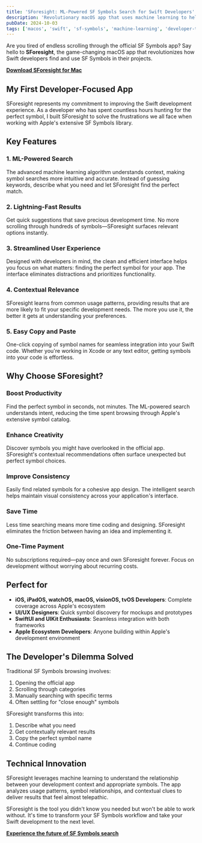 ```yaml
---
title: 'SForesight: ML-Powered SF Symbols Search for Swift Developers'
description: 'Revolutionary macOS app that uses machine learning to help Swift developers find the perfect SF Symbols quickly and contextually'
pubDate: 2024-10-03
tags: ['macos', 'swift', 'sf-symbols', 'machine-learning', 'developer-tools', 'ios-development', 'swiftui', 'uikit']
---
```


Are you tired of endless scrolling through the official SF Symbols app? Say hello to **SForesight**, the game-changing macOS app that revolutionizes how Swift developers find and use SF Symbols in their projects.

[**Download SForesight for Mac**](https://apps.apple.com/us/app/sforesight/id6736438070?mt=12)

## My First Developer-Focused App

SForesight represents my commitment to improving the Swift development experience. As a developer who has spent countless hours hunting for the perfect symbol, I built SForesight to solve the frustrations we all face when working with Apple's extensive SF Symbols library.

## Key Features

### 1. ML-Powered Search
The advanced machine learning algorithm understands context, making symbol searches more intuitive and accurate. Instead of guessing keywords, describe what you need and let SForesight find the perfect match.

### 2. Lightning-Fast Results
Get quick suggestions that save precious development time. No more scrolling through hundreds of symbols—SForesight surfaces relevant options instantly.

### 3. Streamlined User Experience
Designed with developers in mind, the clean and efficient interface helps you focus on what matters: finding the perfect symbol for your app. The interface eliminates distractions and prioritizes functionality.

### 4. Contextual Relevance
SForesight learns from common usage patterns, providing results that are more likely to fit your specific development needs. The more you use it, the better it gets at understanding your preferences.

### 5. Easy Copy and Paste
One-click copying of symbol names for seamless integration into your Swift code. Whether you're working in Xcode or any text editor, getting symbols into your code is effortless.

## Why Choose SForesight?

### Boost Productivity
Find the perfect symbol in seconds, not minutes. The ML-powered search understands intent, reducing the time spent browsing through Apple's extensive symbol catalog.

### Enhance Creativity
Discover symbols you might have overlooked in the official app. SForesight's contextual recommendations often surface unexpected but perfect symbol choices.

### Improve Consistency
Easily find related symbols for a cohesive app design. The intelligent search helps maintain visual consistency across your application's interface.

### Save Time
Less time searching means more time coding and designing. SForesight eliminates the friction between having an idea and implementing it.

### One-Time Payment
No subscriptions required—pay once and own SForesight forever. Focus on development without worrying about recurring costs.

## Perfect for

- **iOS, iPadOS, watchOS, macOS, visionOS, tvOS Developers**: Complete coverage across Apple's ecosystem
- **UI/UX Designers**: Quick symbol discovery for mockups and prototypes  
- **SwiftUI and UIKit Enthusiasts**: Seamless integration with both frameworks
- **Apple Ecosystem Developers**: Anyone building within Apple's development environment

## The Developer's Dilemma Solved

Traditional SF Symbols browsing involves:
1. Opening the official app
2. Scrolling through categories
3. Manually searching with specific terms
4. Often settling for "close enough" symbols

SForesight transforms this into:
1. Describe what you need
2. Get contextually relevant results
3. Copy the perfect symbol name
4. Continue coding

## Technical Innovation

SForesight leverages machine learning to understand the relationship between your development context and appropriate symbols. The app analyzes usage patterns, symbol relationships, and contextual clues to deliver results that feel almost telepathic.

SForesight is the tool you didn't know you needed but won't be able to work without. It's time to transform your SF Symbols workflow and take your Swift development to the next level.

[**Experience the future of SF Symbols search**](https://apps.apple.com/us/app/sforesight/id6736438070?mt=12)